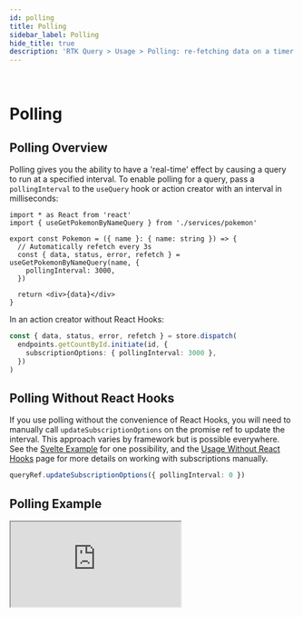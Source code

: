 ```yaml
---
id: polling
title: Polling
sidebar_label: Polling
hide_title: true
description: 'RTK Query > Usage > Polling: re-fetching data on a timer'
---
```


&nbsp;

# Polling

## Polling Overview

Polling gives you the ability to have a 'real-time' effect by causing a query to run at a specified interval. To enable polling for a query, pass a `pollingInterval` to the `useQuery` hook or action creator with an interval in milliseconds:

```tsx title="src/Pokemon.tsx" no-transpile
import * as React from 'react'
import { useGetPokemonByNameQuery } from './services/pokemon'

export const Pokemon = ({ name }: { name: string }) => {
  // Automatically refetch every 3s
  const { data, status, error, refetch } = useGetPokemonByNameQuery(name, {
    pollingInterval: 3000,
  })

  return <div>{data}</div>
}
```

In an action creator without React Hooks:

```ts no-transpile
const { data, status, error, refetch } = store.dispatch(
  endpoints.getCountById.initiate(id, {
    subscriptionOptions: { pollingInterval: 3000 },
  })
)
```

## Polling Without React Hooks

If you use polling without the convenience of React Hooks, you will need to manually call `updateSubscriptionOptions` on the promise ref to update the interval. This approach varies by framework but is possible everywhere. See the [Svelte Example](./examples#svelte) for one possibility, and the [Usage Without React Hooks](./usage-without-react-hooks.mdx) page for more details on working with subscriptions manually.

```ts no-transpile
queryRef.updateSubscriptionOptions({ pollingInterval: 0 })
```

## Polling Example

<iframe
  src="https://codesandbox.io/embed/github/reduxjs/redux-toolkit/tree/master/examples/query/react/polling?fontsize=12&runonclick=1&hidenavigation=1&theme=dark"
  style={{
    width: '100%',
    height: '600px',
    border: 0,
    borderRadius: '4px',
    overflow: 'hidden',
  }}
  title="rtk-query-react-hooks-example"
  allow="geolocation; microphone; camera; midi; vr; accelerometer; gyroscope; payment; ambient-light-sensor; encrypted-media; usb"
  sandbox="allow-modals allow-forms allow-popups allow-scripts allow-same-origin"
></iframe>
